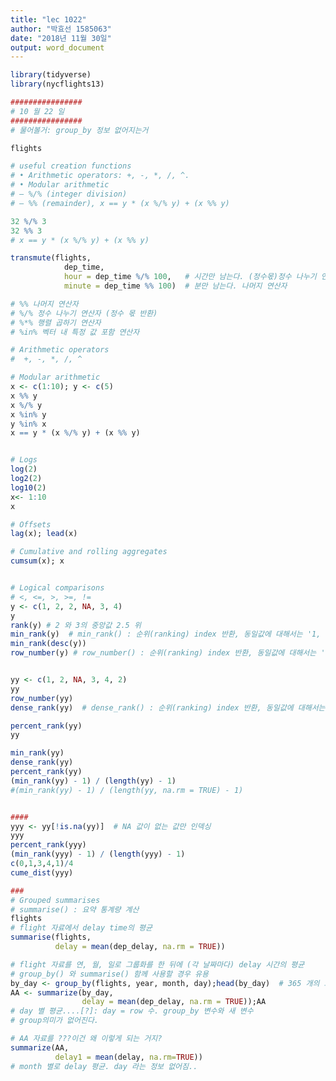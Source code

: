 ```yaml
---
title: "lec 1022"
author: "박효선 1585063"
date: "2018년 11월 30일"
output: word_document
---
```

```r

library(tidyverse)
library(nycflights13)

```


```r
################
# 10 월 22 일
################
# 물어볼거: group_by 정보 없어지는거

flights

# useful creation functions
# • Arithmetic operators: +, -, *, /, ^.
# • Modular arithmetic
# – %/% (integer division)
# – %% (remainder), x == y * (x %/% y) + (x %% y)

32 %/% 3
32 %% 3
# x == y * (x %/% y) + (x %% y)

transmute(flights, 
            dep_time, 
            hour = dep_time %/% 100,   # 시간만 남는다. (정수몫)정수 나누기 연산자
            minute = dep_time %% 100)  # 분만 남는다. 나머지 연산자

# %% 나머지 연산자
# %/% 정수 나누기 연산자 (정수 몫 반환)
# %*% 행렬 곱하기 연산자
# %in% 벡터 내 특정 값 포함 연산자

# Arithmetic operators
#  +, -, *, /, ^

# Modular arithmetic
x <- c(1:10); y <- c(5)
x %% y
x %/% y
x %in% y
y %in% x
x == y * (x %/% y) + (x %% y)


# Logs
log(2)
log2(2)
log10(2)
x<- 1:10
x

# Offsets
lag(x); lead(x)

# Cumulative and rolling aggregates
cumsum(x); x


# Logical comparisons
# <, <=, >, >=, !=
y <- c(1, 2, 2, NA, 3, 4)
y 
rank(y) # 2 와 3의 중앙값 2.5 위
min_rank(y)  # min_rank() : 순위(ranking) index 반환, 동일값에 대해서는 '1, 1, 1, 4, 4,...' 처리
min_rank(desc(y))
row_number(y) # row_number() : 순위(ranking) index 반환, 동일값에 대해서는 '1, 2, 3, ...' 처리


yy <- c(1, 2, NA, 3, 4, 2)
yy 
row_number(yy)
dense_rank(yy)  # dense_rank() : 순위(ranking) index 반환, 동일값에 대해서는 '1, 1, 1, 2, 2,...' 처리

percent_rank(yy)
yy

min_rank(yy)
dense_rank(yy)
percent_rank(yy)
(min_rank(yy) - 1) / (length(yy) - 1)
#(min_rank(yy) - 1) / (length(yy, na.rm = TRUE) - 1)


####
yyy <- yy[!is.na(yy)]  # NA 값이 없는 값만 인덱싱
yyy
percent_rank(yyy)
(min_rank(yyy) - 1) / (length(yyy) - 1)
c(0,1,3,4,1)/4
cume_dist(yyy)

###
# Grouped summarises 
# summarise() : 요약 통계량 계산
flights
# flight 자료에서 delay time의 평균
summarise(flights, 
          delay = mean(dep_delay, na.rm = TRUE))  

# flight 자료를 연, 월, 일로 그룹화를 한 뒤에 (각 날짜마다) delay 시간의 평균
# group_by() 와 summarise() 함께 사용할 경우 유용
by_day <- group_by(flights, year, month, day);head(by_day)  # 365 개의 그룹
AA <- summarize(by_day,
                delay = mean(dep_delay, na.rm = TRUE));AA
# day 별 평균....[?]: day = row 수. group_by 변수와 새 변수
# group의미가 없어진다.

# AA 자료를 ???이건 왜 이렇게 되는 거지?
summarize(AA, 
          delay1 = mean(delay, na.rm=TRUE))
# month 별로 delay 평균. day 라는 정보 없어짐.. 
```

